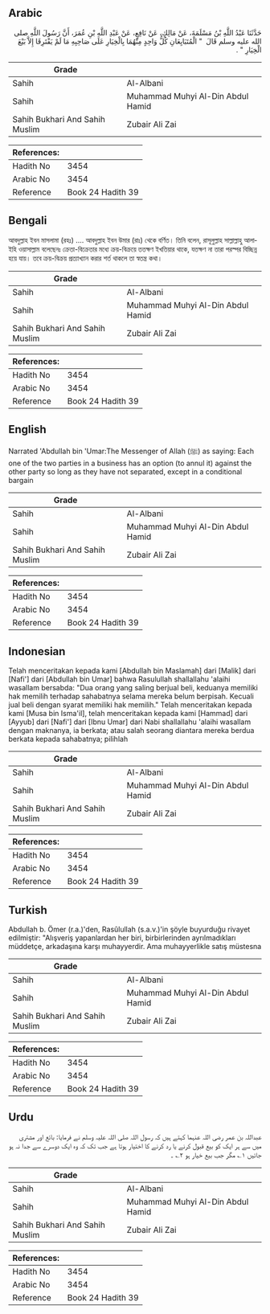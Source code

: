 ## Arabic


<div dir="rtl" lang="ar" style={{fontSize:'larger',backgroundColor:'#f8f9fa',padding:20}}>
حَدَّثَنَا عَبْدُ اللَّهِ بْنُ مَسْلَمَةَ، عَنْ مَالِكٍ، عَنْ نَافِعٍ، عَنْ عَبْدِ اللَّهِ بْنِ عُمَرَ، أَنَّ رَسُولَ اللَّهِ صلى الله عليه وسلم قَالَ ‏ "‏ الْمُتَبَايِعَانِ كُلُّ وَاحِدٍ مِنْهُمَا بِالْخِيَارِ عَلَى صَاحِبِهِ مَا لَمْ يَفْتَرِقَا إِلاَّ بَيْعَ الْخِيَارِ ‏"‏ ‏.‏
</div>
<div style={{backgroundColor:'#f8f9fa',padding:20, marginBottom: 10}}><table> <thead> <tr> <th>Grade</th> <th></th> </tr> </thead> <tbody> <tr><td>Sahih</td><td>Al-Albani</td></tr><tr><td>Sahih</td><td>Muhammad Muhyi Al-Din Abdul Hamid</td></tr><tr><td>Sahih Bukhari And Sahih Muslim</td><td>Zubair Ali Zai</td></tr></tbody></table><table> <thead> <tr> <th>References:</th> <th></th> </tr> </thead> <tbody><tr><td>Hadith No</td><td>3454</td></tr><tr><td>Arabic No</td><td>3454</td></tr><tr><td>Reference</td><td>Book 24 Hadith 39</td></tr></tbody></table></div>

## Bengali


<div dir="ltr" lang="bn" style={{fontSize:'larger',backgroundColor:'#f8f9fa',padding:20}}>
আবদুল্লাহ ইবন মাসলামা (রহঃ) .... আবদুল্লাহ ইবন উমার (রাঃ) থেকে বর্ণিত। তিনি বলেন, রাসূলুল্লাহ সাল্লাল্লাহু আলাইহি ওয়াসাল্লাম বলেছেনঃ ক্রেতা-বিক্রেতার মধ্যে ক্রয়-বিক্রয়ে ততক্ষণ ইখতিয়ার থাকে, যতক্ষণ না তারা পরস্পর বিচ্ছিন্ন হয়ে যায়। তবে ক্রয়-বিক্রয় প্রত্যাখ্যান করার শর্ত থাকলে তা স্বতন্ত্র কথা।
</div>
<div style={{backgroundColor:'#f8f9fa',padding:20, marginBottom: 10}}><table> <thead> <tr> <th>Grade</th> <th></th> </tr> </thead> <tbody> <tr><td>Sahih</td><td>Al-Albani</td></tr><tr><td>Sahih</td><td>Muhammad Muhyi Al-Din Abdul Hamid</td></tr><tr><td>Sahih Bukhari And Sahih Muslim</td><td>Zubair Ali Zai</td></tr></tbody></table><table> <thead> <tr> <th>References:</th> <th></th> </tr> </thead> <tbody><tr><td>Hadith No</td><td>3454</td></tr><tr><td>Arabic No</td><td>3454</td></tr><tr><td>Reference</td><td>Book 24 Hadith 39</td></tr></tbody></table></div>

## English


<div dir="ltr" lang="en" style={{fontSize:'larger',backgroundColor:'#f8f9fa',padding:20}}>
Narrated 'Abdullah bin 'Umar:The Messenger of Allah (ﷺ) as saying: Each one of the two parties in a business has an option (to annul it) against the other party so long as they have not separated, except in a conditional bargain
</div>
<div style={{backgroundColor:'#f8f9fa',padding:20, marginBottom: 10}}><table> <thead> <tr> <th>Grade</th> <th></th> </tr> </thead> <tbody> <tr><td>Sahih</td><td>Al-Albani</td></tr><tr><td>Sahih</td><td>Muhammad Muhyi Al-Din Abdul Hamid</td></tr><tr><td>Sahih Bukhari And Sahih Muslim</td><td>Zubair Ali Zai</td></tr></tbody></table><table> <thead> <tr> <th>References:</th> <th></th> </tr> </thead> <tbody><tr><td>Hadith No</td><td>3454</td></tr><tr><td>Arabic No</td><td>3454</td></tr><tr><td>Reference</td><td>Book 24 Hadith 39</td></tr></tbody></table></div>

## Indonesian


<div dir="ltr" lang="id" style={{fontSize:'larger',backgroundColor:'#f8f9fa',padding:20}}>
Telah menceritakan kepada kami [Abdullah bin Maslamah] dari [Malik] dari [Nafi'] dari [Abdullah bin Umar] bahwa Rasulullah shallallahu 'alaihi wasallam bersabda: "Dua orang yang saling berjual beli, keduanya memiliki hak memilih terhadap sahabatnya selama mereka belum berpisah. Kecuali jual beli dengan syarat memiliki hak memilih." Telah menceritakan kepada kami [Musa bin Isma'il], telah menceritakan kepada kami [Hammad] dari [Ayyub] dari [Nafi'] dari [Ibnu Umar] dari Nabi shallallahu 'alaihi wasallam dengan maknanya, ia berkata; atau salah seorang diantara mereka berdua berkata kepada sahabatnya; pilihlah
</div>
<div style={{backgroundColor:'#f8f9fa',padding:20, marginBottom: 10}}><table> <thead> <tr> <th>Grade</th> <th></th> </tr> </thead> <tbody> <tr><td>Sahih</td><td>Al-Albani</td></tr><tr><td>Sahih</td><td>Muhammad Muhyi Al-Din Abdul Hamid</td></tr><tr><td>Sahih Bukhari And Sahih Muslim</td><td>Zubair Ali Zai</td></tr></tbody></table><table> <thead> <tr> <th>References:</th> <th></th> </tr> </thead> <tbody><tr><td>Hadith No</td><td>3454</td></tr><tr><td>Arabic No</td><td>3454</td></tr><tr><td>Reference</td><td>Book 24 Hadith 39</td></tr></tbody></table></div>

## Turkish


<div dir="ltr" lang="tr" style={{fontSize:'larger',backgroundColor:'#f8f9fa',padding:20}}>
Abdullah b. Ömer (r.a.)'den, Rasûlullah (s.a.v.)'in şöyle buyurduğu rivayet edilmiştir: "Alışveriş yapanlardan her biri, birbirlerinden ayrılmadıkları müddetçe, arkadaşına karşı muhayyerdir. Ama muhayyerlikle satış müstesna
</div>
<div style={{backgroundColor:'#f8f9fa',padding:20, marginBottom: 10}}><table> <thead> <tr> <th>Grade</th> <th></th> </tr> </thead> <tbody> <tr><td>Sahih</td><td>Al-Albani</td></tr><tr><td>Sahih</td><td>Muhammad Muhyi Al-Din Abdul Hamid</td></tr><tr><td>Sahih Bukhari And Sahih Muslim</td><td>Zubair Ali Zai</td></tr></tbody></table><table> <thead> <tr> <th>References:</th> <th></th> </tr> </thead> <tbody><tr><td>Hadith No</td><td>3454</td></tr><tr><td>Arabic No</td><td>3454</td></tr><tr><td>Reference</td><td>Book 24 Hadith 39</td></tr></tbody></table></div>

## Urdu


<div dir="rtl" lang="ur" style={{fontSize:'larger',backgroundColor:'#f8f9fa',padding:20}}>
عبداللہ بن عمر رضی اللہ عنہما کہتے ہیں کہ رسول اللہ صلی اللہ علیہ وسلم نے فرمایا: بائع اور مشتری میں سے ہر ایک کو بیع قبول کرنے یا رد کرنے کا اختیار ہوتا ہے جب تک کہ وہ ایک دوسرے سے جدا نہ ہو جائیں ۱؎ مگر جب بیع خیار ہو ۲؎ ۔
</div>
<div style={{backgroundColor:'#f8f9fa',padding:20, marginBottom: 10}}><table> <thead> <tr> <th>Grade</th> <th></th> </tr> </thead> <tbody> <tr><td>Sahih</td><td>Al-Albani</td></tr><tr><td>Sahih</td><td>Muhammad Muhyi Al-Din Abdul Hamid</td></tr><tr><td>Sahih Bukhari And Sahih Muslim</td><td>Zubair Ali Zai</td></tr></tbody></table><table> <thead> <tr> <th>References:</th> <th></th> </tr> </thead> <tbody><tr><td>Hadith No</td><td>3454</td></tr><tr><td>Arabic No</td><td>3454</td></tr><tr><td>Reference</td><td>Book 24 Hadith 39</td></tr></tbody></table></div>
